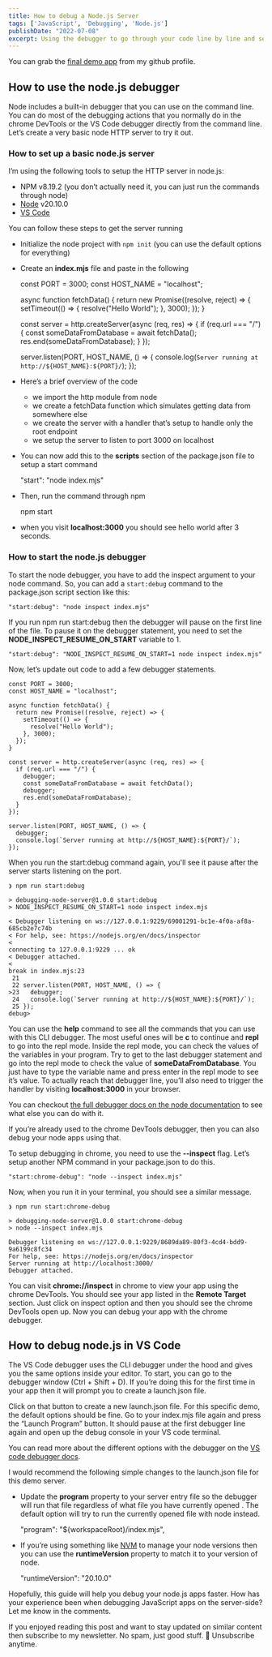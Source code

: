 ```yaml
---
title: How to debug a Node.js Server
tags: ['JavaScript', 'Debugging', 'Node.js']
publishDate: "2022-07-08"
excerpt: Using the debugger to go through your code line by line and see your variable values can save you lots of time. In front-end JavaScript, you can add a debugger statement to trigger the debugger. But how can you use the debugger on the server-side with node.js? Here’s a quick guide on how you can debug a node.js server. I will go through the steps to debug it in the terminal, with the chrome DevTools and with VS Code.
---
```


You can grab the [final demo app](https://github.com/nirjan-dev/debugging-node-server) from my github profile.

**How to use the node.js debugger**
-----------------------------------

Node includes a built-in debugger that you can use on the command line. You can do most of the debugging actions that you normally do in the chrome DevTools or the VS Code debugger directly from the command line. Let’s create a very basic node HTTP server to try it out.

### **How to set up a basic node.js server**

I’m using the following tools to setup the HTTP server in node.js:

*   NPM v8.19.2 (you don’t actually need it, you can just run the commands through node)
*   [Node](https://nodejs.org/en) v20.10.0
*   [VS Code](https://code.visualstudio.com/)

You can follow these steps to get the server running

*   Initialize the node project with `npm init` (you can use the default options for everything)
*   Create an **index.mjs** file and paste in the following

    const PORT = 3000;
    const HOST_NAME = "localhost";
    
    async function fetchData() {
      return new Promise((resolve, reject) => {
        setTimeout(() => {
          resolve("Hello World");
        }, 3000);
      });
    }
    
    const server = http.createServer(async (req, res) => {
      if (req.url === "/") {
        const someDataFromDatabase = await fetchData();
        res.end(someDataFromDatabase);
      }
    });
    
    server.listen(PORT, HOST_NAME, () => {
      console.log(`Server running at http://${HOST_NAME}:${PORT}/`);
    });
    

*   Here’s a brief overview of the code
    *   we import the http module from node
    *   we create a fetchData function which simulates getting data from somewhere else
    *   we create the server with a handler that’s setup to handle only the root endpoint
    *   we setup the server to listen to port 3000 on localhost
*   You can now add this to the **scripts** section of the package.json file to setup a start command

    "start": "node index.mjs"

*   Then, run the command through npm

    npm start

*   when you visit **localhost:3000** you should see hello world after 3 seconds.

### How to start **the node.js debugger**

To start the node debugger, you have to add the inspect argument to your node command. So, you can add a `start:debug` command to the package.json script section like this:

    "start:debug": "node inspect index.mjs"

If you run npm run start:debug then the debugger will pause on the first line of the file. To pause it on the debugger statement, you need to set the **NODE\_INSPECT\_RESUME\_ON\_START** variable to 1.

    "start:debug": "NODE_INSPECT_RESUME_ON_START=1 node inspect index.mjs"

Now, let’s update out code to add a few debugger statements.

    const PORT = 3000;
    const HOST_NAME = "localhost";
    
    async function fetchData() {
      return new Promise((resolve, reject) => {
        setTimeout(() => {
          resolve("Hello World");
        }, 3000);
      });
    }
    
    const server = http.createServer(async (req, res) => {
      if (req.url === "/") {
        debugger;
        const someDataFromDatabase = await fetchData();
        debugger;
        res.end(someDataFromDatabase);
      }
    });
    
    server.listen(PORT, HOST_NAME, () => {
      debugger;
      console.log(`Server running at http://${HOST_NAME}:${PORT}/`);
    });
    

When you run the start:debug command again, you'll see it pause after the server starts listening on the port.

    ❯ npm run start:debug
    
    > debugging-node-server@1.0.0 start:debug
    > NODE_INSPECT_RESUME_ON_START=1 node inspect index.mjs
    
    < Debugger listening on ws://127.0.0.1:9229/69001291-bc1e-4f0a-af8a-685cb2e7c74b
    < For help, see: https://nodejs.org/en/docs/inspector
    < 
    connecting to 127.0.0.1:9229 ... ok
    < Debugger attached.
    < 
    break in index.mjs:23
     21 
     22 server.listen(PORT, HOST_NAME, () => {
    >23   debugger;
     24   console.log(`Server running at http://${HOST_NAME}:${PORT}/`);
     25 });
    debug>

You can use the **help** command to see all the commands that you can use with this CLI debugger. The most useful ones will be **c** to continue and **repl** to go into the repl mode. Inside the repl mode, you can check the values of the variables in your program. Try to get to the last debugger statement and go into the repl mode to check the value of **someDataFromDatabase**. You just have to type the variable name and press enter in the repl mode to see it’s value. To actually reach that debugger line, you’ll also need to trigger the handler by visiting **localhost:3000** in your browser.

You can checkout [the full debugger docs on the node documentation](https://nodejs.org/docs/latest-v20.x/api/debugger.html) to see what else you can do with it.

If you’re already used to the chrome DevTools debugger, then you can also debug your node apps using that.

To setup debugging in chrome, you need to use the **\--inspect** flag. Let’s setup another NPM command in your package.json to do this.

    "start:chrome-debug": "node --inspect index.mjs"

Now, when you run it in your terminal, you should see a similar message.

    ❯ npm run start:chrome-debug
    
    > debugging-node-server@1.0.0 start:chrome-debug
    > node --inspect index.mjs
    
    Debugger listening on ws://127.0.0.1:9229/8689da89-80f3-4cd4-bdd9-9a6199c8fc34
    For help, see: https://nodejs.org/en/docs/inspector
    Server running at http://localhost:3000/
    Debugger attached.

You can visit **chrome://inspect** in chrome to view your app using the chrome DevTools. You should see your app listed in the **Remote Target** section. Just click on inspect option and then you should see the chrome DevTools open up. Now you can debug your app with the chrome debugger.

**How to debug node.js in VS Code**
-----------------------------------

The VS Code debugger uses the CLI debugger under the hood and gives you the same options inside your editor. To start, you can go to the debugger window (Ctrl + Shift + D). If you’re doing this for the first time in your app then it will prompt you to create a launch.json file.

Click on that button to create a new launch.json file. For this specific demo, the default options should be fine. Go to your index.mjs file again and press the “Launch Program” button. It should pause at the first debugger line again and open up the debug console in your VS code terminal.

You can read more about the different options with the debugger on the [VS code debugger docs](https://code.visualstudio.com/docs/editor/debugging).

I would recommend the following simple changes to the launch.json file for this demo server.

*   Update the **program** property to your server entry file so the debugger will run that file regardless of what file you have currently opened . The default option will try to run the currently opened file with node instead.

    "program": "${workspaceRoot}/index.mjs",

*   If you’re using something like [NVM](https://github.com/nvm-sh/nvm) to manage your node versions then you can use the **runtimeVersion** property to match it to your version of node.

    "runtimeVersion": "20.10.0"

Hopefully, this guide will help you debug your node.js apps faster. How has your experience been when debugging JavaScript apps on the server-side? Let me know in the comments.

If you enjoyed reading this post and want to stay updated on similar content then subscribe to my newsletter. No spam, just good stuff. 🙏 Unsubscribe anytime.